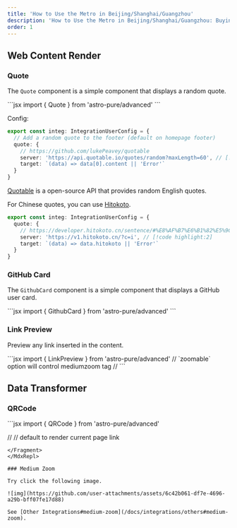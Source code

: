 ```yaml
---
title: 'How to Use the Metro in Beijing/Shanghai/Guangzhou'
description: 'How to Use the Metro in Beijing/Shanghai/Guangzhou: Buying Tickets, Apps, and Tips'
order: 1
---
```



## Web Content Render

### Quote

The `Quote` component is a simple component that displays a random quote.


<MdxRepl>

<Quote />

<Fragment slot='desc'>
```jsx
import { Quote } from 'astro-pure/advanced'

<Quote />
```
</Fragment>
</MdxRepl>

Config:

```ts title="src/site.config.ts"
export const integ: IntegrationUserConfig = {
  // Add a random quote to the footer (default on homepage footer)
  quote: {
    // https://github.com/lukePeavey/quotable
    server: 'https://api.quotable.io/quotes/random?maxLength=60', // [!code highlight:2]
    target: `(data) => data[0].content || 'Error'`
  }
}
```

[Quotable](https://github.com/lukePeavey/quotable) is a open-source API that provides random English quotes.

For Chinese quotes, you can use [Hitokoto](https://developer.hitokoto.cn/sentence/).

```ts title="src/site.config.ts"
export const integ: IntegrationUserConfig = {
  quote: {
    // https://developer.hitokoto.cn/sentence/#%E8%AF%B7%E6%B1%82%E5%9C%B0%E5%9D%80
    server: 'https://v1.hitokoto.cn/?c=i', // [!code highlight:2]
    target: `(data) => data.hitokoto || 'Error'`
  }
}
```

### GitHub Card

The `GithubCard` component is a simple component that displays a GitHub user card.

<MdxRepl width='80%'>

<GithubCard repo='cworld1/astro-theme-pure' />

<Fragment slot='desc'>
```jsx
import { GithubCard } from 'astro-pure/advanced'

<GithubCard repo='cworld1/astro-theme-pure' />
```
</Fragment>
</MdxRepl>

### Link Preview

Preview any link inserted in the content.

<MdxRepl width='80%'>

<LinkPreview href='https://www.mozilla.org/en-US/' />
<LinkPreview href='https://www.cloudflare.com/' hideMedia />

<Fragment slot='desc'>
```jsx
import { LinkPreview } from 'astro-pure/advanced'

<LinkPreview href='https://www.cloudflare.com/' />
// `zoomable` option will control mediumzoom tag
// <LinkPreview href='https://www.cloudflare.com/' zoomable={false} />
<LinkPreview href='https://www.cloudflare.com/' hideMedia />
```
</Fragment>
</MdxRepl>

## Data Transformer

### QRCode

<MdxRepl>

<QRCode
  content='https://github.com/cworld1/astro-theme-pure'
  class='inline-flex max-w-44 p-3 bg-muted rounded-lg border' />

<Fragment slot='desc'>
```jsx
import { QRCode } from 'astro-pure/advanced'

// <QRCode /> // default to render current page link
<QRCode
  content='https://github.com/cworld1/astro-theme-pure'
  class='inline-flex max-w-44 p-3 bg-muted rounded-lg border' />
```
</Fragment>
</MdxRepl>

### Medium Zoom

Try click the following image.

![img](https://github.com/user-attachments/assets/6c42b061-df7e-4696-a29b-bff07fe17d88)

See [Other Integrations#medium-zoom](/docs/integrations/others#medium-zoom).
